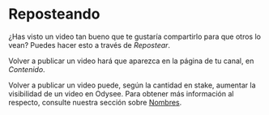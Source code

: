 # Reposteando

¿Has visto un video tan bueno que te gustaría compartirlo para que otros lo vean? Puedes hacer esto a través de *Repostear*.

Volver a publicar un video hará que aparezca en la página de tu canal, en *Contenido*.

Volver a publicar un video puede, según la cantidad en stake, aumentar la visibilidad de un video en Odysee. Para obtener más información al respecto, consulte nuestra sección sobre [Nombres](https://help.odysee.tv/category-blockchain/category-staking/naming).
